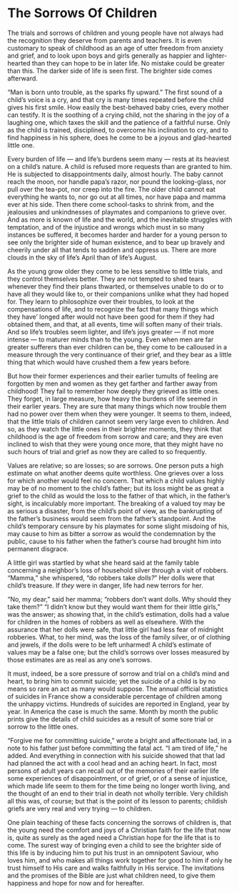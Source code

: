 # The Sorrows Of Children

The trials and sorrows of children and young people have not always had the recognition they deserve from parents and teachers. It is even customary to speak of childhood as an age of utter freedom from anxiety and grief, and to look upon boys and girls generally as happier and lighter-hearted than they can hope to be in later life. No mistake could be greater than this. The darker side of life is seen first. The brighter side comes afterward.

"Man is born unto trouble, as the sparks fly upward." The first sound of a child's voice is a cry, and that cry is many times repeated before the child gives his first smile. How easily the best-behaved baby cries, every mother can testify. It is the soothing of a crying child, not the sharing in the joy of a laughing one, which taxes the skill and the patience of a faithful nurse. Only as the child is trained, disciplined, to overcome his inclination to cry, and to find happiness in his sphere, does he come to be a joyous and glad-hearted little one.

Every burden of life — and life's burdens seem many — rests at its heaviest on a child's nature. A child is refused more requests than are granted to him. He is subjected to disappointments daily, almost hourly. The baby cannot reach the moon, nor handle papa's razor, nor pound the looking-glass, nor pull over the tea-pot, nor creep into the fire. The older child cannot eat everything he wants to, nor go out at all times, nor have papa and mamma ever at his side. Then there come school-tasks to shrink from, and the jealousies and unkindnesses of playmates and companions to grieve over. And as more is known of life and the world, and the inevitable struggles with temptation, and of the injustice and wrongs which must in so many instances be suffered, it becomes harder and harder for a young person to see only the brighter side of human existence, and to bear up bravely and cheerily under all that tends to sadden and oppress us. There are more clouds in the sky of life's April than of life's August.

As the young grow older they come to be less sensitive to little trials, and they control themselves better. They are not tempted to shed tears whenever they find their plans thwarted, or themselves unable to do or to have all they would like to, or their companions unlike what they had hoped for. They learn to philosophize over their troubles, to look at the compensations of life, and to recognize the fact that many things which they have' longed after would not have been good for them if they had obtained them, and that, at all events, time will soften many of their trials. And so life's troubles seem lighter, and life's joys greater — if not more intense — to maturer minds than to the young. Even when men are far greater sufferers than ever children can be, they come to be calloused in a measure through the very continuance of their grief, and they bear as a little thing that which would have crushed them a few years before.

But how their former experiences and their earlier tumults of feeling are forgotten by men and women as they get farther and farther away from childhood! They fail to remember how deeply they grieved as little ones. They forget, in large measure, how heavy the burdens of life seemed in their earlier years. They are sure that many things which now trouble them had no power over them when they were younger. It seems to them, indeed, that the little trials of children cannot seem very large even to children. And so, as they watch the little ones in their brighter moments, they think that childhood is the age of freedom from sorrow and care; and they are even inclined to wish that they were young once more, that they might have no such hours of trial and grief as now they are called to so frequently.

Values are relative; so are losses; so are sorrows. One person puts a high estimate on what another deems quite worthless. One grieves over a loss for which another would feel no concern. That which a child values highly may be of no moment to the child's father; but its loss might be as great a grief to the child as would the loss to the father of that which, in the father's sight, is incalculably more important. The breaking of a valued toy may be as serious a disaster, from the child's point of view, as the bankrupting of the father's business would seem from the father's standpoint. And the child's temporary censure by his playmates for some slight misdoing of his, may cause to him as bitter a sorrow as would the condemnation by the public, cause to his father when the father's course had brought him into permanent disgrace.

A little girl was startled by what she heard said at the family table concerning a neighbor's loss of household silver through a visit of robbers. "Mamma," she whispered, "do robbers take *dolls?*" Her dolls were that child's treasure. If *they* were in danger, life had new terrors for her.

"No, my dear," said her mamma; "robbers don't want dolls. Why should they take them?" "I didn't know but they would want them for their little girls," was the answer; as showing that, in the child's estimation, dolls had a value for children in the homes of robbers as well as elsewhere. With the assurance that her dolls were safe, that little girl had less fear of midnight robberies. What, to her mind, was the loss of the family silver, or of clothing and jewels, if the dolls were to be left unharmed! A child's estimate of values may be a false one; but the child's sorrows over losses measured by those estimates are as real as any one's sorrows.

It must, indeed, be a sore pressure of sorrow and trial on a child's mind and heart, to bring him to commit suicide; yet the suicide of a child is by no means so rare an act as many would suppose. The annual official statistics of suicides in France show a considerable percentage of children among the unhappy victims. Hundreds of suicides are reported in England, year by year. In America the case is much the same. Month by month the public prints give the details of child suicides as a result of some sore trial or sorrow to the little ones.

"Forgive me for committing suicide," wrote a bright and affectionate lad, in a note to his father just before committing the fatal act. "I am tired of life," he added. And everything in connection with his suicide showed that that lad had planned the act with a cool head and an aching heart. In fact, most persons of adult years can recall out of the memories of their earlier life some experiences of disappointment, or of grief, or of a sense of injustice, which made life seem to them for the time being no longer worth living, and the thought of an end to their trial in death not wholly terrible. Very childish all this was, of course; but that is the point of its lesson to parents; childish griefs are very real and very trying — to children.

One plain teaching of these facts concerning the sorrows of children is, that the young need the comfort and joys of a Christian faith for the life that now is, quite as surely as the aged need a Christian hope for the life that is to come. The surest way of bringing even a child to see the brighter side of this life is by inducing him to put his trust in an omnipotent Saviour, who loves him, and who makes all things work together for good to him if only he trust himself to His care and walks faithfully in His service. The invitations and the promises of the Bible are just what children need, to give them happiness and hope for now and for hereafter.